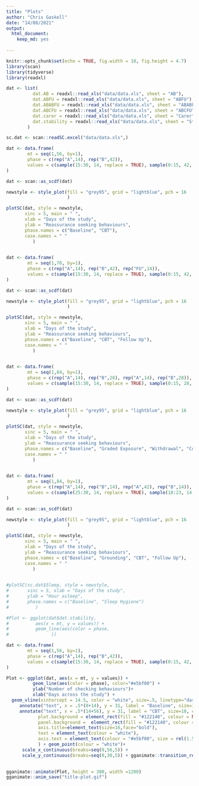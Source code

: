 ```yaml
---
title: "Plots"
author: "Chris Gaskell"
date: "14/08/2021"
output:
  html_document:
    keep_md: yes
  
---
```


```r
knitr::opts_chunk$set(echo = TRUE, fig.width = 10, fig.height = 4.7)
library(scan)
library(tidyverse)
library(readxl)
```


```r

dat <- list(
          dat.AB = readxl::read_xls("data/data.xls", sheet = "AB"),
          dat.ABFU = readxl::read_xls("data/data.xls", sheet = "ABFU"),
          dat.ABABFU = readxl::read_xls("data/data.xls", sheet = "ABABFU"),
          dat.ABCFU = readxl::read_xls("data/data.xls", sheet = "ABCFU"),
          dat.carer = readxl::read_xls("data/data.xls", sheet = "Carer"),
          dat.stability = readxl::read_xls("data/data.xls", sheet = "Stability")
        )

sc.dat <- scan::readSC.excel("data/data.xls",)

```


```r
dat <- data.frame(
        mt = seq(1,56, by=1),
        phase = c(rep("A",14), rep("B",42)),
        values = c(sample(15:30, 14, replace = TRUE), sample(0:15, 42, replace = TRUE))
)

dat <- scan::as_scdf(dat)

newstyle <- style_plot(fill = "grey95", grid = "lightblue", pch = 16
                       )

plotSC(dat, style = newstyle,
       xinc = 5, main = " ",
       xlab = "Days of the study",
       ylab = "Reassurance seeking behaviours",
       phase.names = c("Baseline", "CBT"),
       case.names = " "
          )
    
```

```r

dat <- data.frame(
        mt = seq(1,70, by=1),
        phase = c(rep("A",14), rep("B",42), rep("FU",14)),
        values = c(sample(15:30, 14, replace = TRUE), sample(0:15, 42, replace = TRUE), sample(10:21, 14, replace = TRUE))
)

dat <- scan::as_scdf(dat)

newstyle <- style_plot(fill = "grey95", grid = "lightblue", pch = 16
                       )

plotSC(dat, style = newstyle,
       xinc = 5, main = " ",
       xlab = "Days of the study",
       ylab = "Reassurance seeking behaviours",
       phase.names = c("Baseline", "CBT", "Follow Up"),
       case.names = " "
          )
    
```

```r

dat <- data.frame(
        mt = seq(1,84, by=1),
        phase = c(rep("A",14), rep("B",28), rep("A",14), rep("B",28)),
        values = c(sample(15:30, 14, replace = TRUE), sample(0:15, 28, replace = TRUE), sample(10:21, 14, replace = TRUE), sample(0:15, 28, replace = TRUE))
)

dat <- scan::as_scdf(dat)

newstyle <- style_plot(fill = "grey95", grid = "lightblue", pch = 16
                       )

plotSC(dat, style = newstyle,
       xinc = 5, main = " ",
       xlab = "Days of the study",
       ylab = "Reassurance seeking behaviours",
       phase.names = c("Baseline", "Graded Exposure", "Withdrawal", "Cognitve Therapy"),
       case.names = " "
          )
    
```

```r

dat <- data.frame(
        mt = seq(1,84, by=1),
        phase = c(rep("A",14), rep("B",14), rep("A",42), rep("B",14)),
        values = c(sample(25:30, 14, replace = TRUE), sample(18:23, 14, replace = TRUE), sample(13:18, 42, replace = TRUE), sample(15:20, 14, replace = TRUE))
)

dat <- scan::as_scdf(dat)

newstyle <- style_plot(fill = "grey95", grid = "lightblue", pch = 16
                       )

plotSC(dat, style = newstyle,
       xinc = 5, main = " ",
       xlab = "Days of the study",
       ylab = "Reassurance seeking behaviours",
       phase.names = c("Baseline", "Grounding", "CBT", "Follow Up"),
       case.names = " "
          )
    
```

```r
#plotSC(sc.dat$Sleep, style = newstyle,
#       xinc = 5, xlab = "Days of the study",
#       ylab = "Hour asleep",
#       phase.names = c("Baseline", "Sleep Hygiene")
#          )
```

```r
#Plot <- ggplot(dat$dat.stability,
#          aes(x = mt, y = values)) +
#          geom_line(aes(color = phase,
#                )) 

```



```r
dat <- data.frame(
        mt = seq(1,56, by=1),
        phase = c(rep("A",14), rep("B",42)),
        values = c(sample(15:30, 14, replace = TRUE), sample(0:15, 42, replace = TRUE))
)

Plot <- ggplot(dat, aes(x = mt, y = values)) +
          geom_line(aes(color = phase), color="#e5bf00") +
          ylab("Number of checking behaviours")+
          xlab("Days across the study") +
  geom_vline(xintercept = 14.5, color = "white", size=.5, linetype="dashed")+
     annotate("text", x = .5*(0+14), y = 31, label = "Baseline", size=10, colour = "#e5bf00") +
     annotate("text", x = .5*(14+56), y = 31, label = "CBT", size=10, colour = "#e5bf00") + theme(
            plot.background = element_rect(fill = "#122140", colour = NULL, size = 0),
            panel.background =  element_rect(fill = "#122140", colour = "white"), panel.grid.major = element_blank(), panel.grid.minor = element_blank(),
            axis.title=element_text(size=16,face="bold"),
            text = element_text(colour = "white"),
            axis.text = element_text(colour = "#e5bf00", size = rel(1.5))
            ) + geom_point(colour = "white")+ 
      scale_x_continuous(breaks=seq(0,56,5)) +
      scale_y_continuous(breaks=seq(0,30,5)) + gganimate::transition_reveal(mt)

  
gganimate::animate(Plot, height = 300, width =1200)
gganimate::anim_save("title-plot.gif")

```


